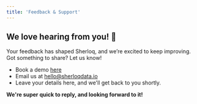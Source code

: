 ```yaml
---
title: 'Feedback & Support'
---
```


## We love hearing from you! 🤩
Your feedback has shaped Sherloq, and we’re excited to keep improving. Got something to share? Let us know!

- Book a demo [here](https://calendly.com/noy-twerski/hello?month=2024-10)
- Email us at hello@sherloqdata.io
- Leave your details here, and we'll get back to you shortly.


**We're super quick to reply, and looking forward to it!**